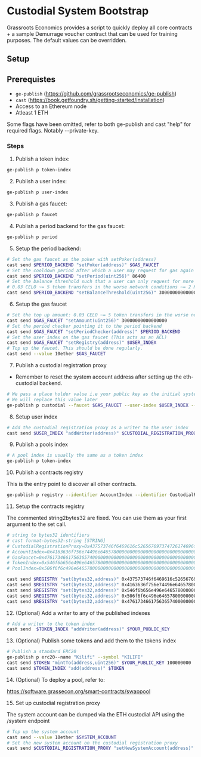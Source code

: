 
# Custodial System Bootstrap

Grassroots Economics provides a script to quickly deploy all core contracts + a sample Demurrage voucher contract that can be used for training purposes. The default values can be overridden.

## Setup

## Prerequistes

* `ge-publish` (https://github.com/grassrootseconomics/ge-publish)
* `cast` (https://book.getfoundry.sh/getting-started/installation)
* Access to an Ethereum node
* Atleast 1 ETH

<Callout type="info" emoji="ℹ️">
  Some flags have been omitted, refer to both ge-publish and cast "help" for required flags. Notably --private-key.
</Callout>

### Steps

1. Publish a token index:

```bash
ge-publish p token-index
```


2. Publish a user index:

```bash
ge-publish p user-index
```

3. Publish a gas faucet:

```bash
ge-publish p faucet
```

4. Publish a period backend for the gas faucet:

```bash
ge-publish p period
```

5. Setup the period backend:

```bash
# Set the gas faucet as the poker with setPoker(address)
cast send $PERIOD_BACKEND "setPoker(address)" $GAS_FAUCET
# Set the cooldown period after which a user may request for gas again with setPeriod(uint256) [86400=24hrs]
cast send $PERIOD_BACKEND "setPeriod(uint256)" 86400
# Set the balance threshold such that a user can only request for more gas if their balance is less than the threshold at that time
# 0.03 CELO ~= 5 token transfers in the worse network conditions ~= 2 KES [30000000000000000]
cast send $PERIOD_BACKEND "setBalanceThreshold(uint256)" 30000000000000000
```

6. Setup the gas faucet

```bash
# Set the top up amount: 0.03 CELO ~= 5 token transfers in the worse network conditions ~= 2 KES [30000000000000000]
cast send $GAS_FAUCET "setAmount(uint256)" 30000000000000000
# Set the period checker pointing it to the period backend
cast send $GAS_FAUCET "setPeriodChecker(address)" $PERIOD_BACKEND
# Set the user index on the gas faucet (This acts as an ACL)
cast send $GAS_FAUCET "setRegistry(address)" $USER_INDEX
# Top up the faucet. This should be done regularly.
cast send --value 10ether $GAS_FAUCET
```

7. Publish a custodial registration proxy

* Remember to reset the system account address after setting up the eth-custodial backend.

```bash
# We pass a place holder value i.e your public key as the initial system account address
# We will replace this value later
ge-publish p custodial --faucet $GAS_FAUCET --user-index $USER_INDEX --system-account-address $YOUR_PUBLIC_KEY
```

8. Setup user index

```bash
# Add the custodial registration proxy as a writer to the user index
cast send $USER_INDEX "addWriter(address)" $CUSTODIAL_REGISTRATION_PROXY
```

9. Publish a  pools index

```bash
# A pool index is usually the same as a token index
ge-publish p token-index
```

10. Publish a contracts registry

This is the entry point to discover all other contracts.

```bash
ge-publish p registry --identifier AccountIndex --identifier CustodialRegistrationProxy --identifier GasFaucet --identifier TokenIndex --identifier PoolIndex
```

11. Setup the contracts registry

<Callout type="info" emoji="ℹ️">
  The commented string2bytes32 are fixed. You can use them as your first argument to the set call.
</Callout>

```bash
# string to bytes32 identifiers
# cast format-bytes32-string [STRING]
# CustodialRegistrationProxy=0x437573746f6469616c526567697374726174696f6e50726f7879000000000000
# AccountIndex=0x4163636f756e74496e6465780000000000000000000000000000000000000000
# GasFaucet=0x4761734661756365740000000000000000000000000000000000000000000000
# TokenIndex=0x546f6b656e496e64657800000000000000000000000000000000000000000000
# PoolIndex=0x506f6f6c496e6465780000000000000000000000000000000000000000000000

cast send $REGISTRY "set(bytes32,address)" 0x437573746f6469616c526567697374726174696f6e50726f7879000000000000 $CUSTODIAL_REGISTRATION_PROXY
cast send $REGISTRY "set(bytes32,address)" 0x4163636f756e74496e6465780000000000000000000000000000000000000000 $USER_INDEX
cast send $REGISTRY "set(bytes32,address)" 0x546f6b656e496e64657800000000000000000000000000000000000000000000 $TOKEN_INDEX
cast send $REGISTRY "set(bytes32,address)" 0x506f6f6c496e6465780000000000000000000000000000000000000000000000 $POOL_INDEX
cast send $REGISTRY "set(bytes32,address)" 0x4761734661756365740000000000000000000000000000000000000000000000 $GAS_FAUCET
```

12. (Optional) Add a writer to any of the published indexes

```bash
# Add a writer to the token index
cast send  $TOKEN_INDEX "addWriter(address)" $YOUR_PUBLIC_KEY
```


13. (Optional) Publish some tokens and add them to the tokens index

```bash
# Publish a standard ERC20
ge-publish p erc20--name "Kilifi" --symbol "KILIFI"
cast send $TOKEN "mintTo(address,uint256)" $YOUR_PUBLIC_KEY 100000000
cast send $TOKEN_INDEX "add(address)" $TOKEN
```

14. (Optional) To deploy a pool, refer to:

 https://software.grassecon.org/smart-contracts/swappool

15. Set up custodial registration proxy

<Callout type="info" emoji="ℹ️">
  The system account can be dumped via the ETH custodial API using the /system endpoint
</Callout>

```bash
# Top up the system account
cast send --value 10ether $SYSTEM_ACCOUNT
# Set the new system account on the custodial registration proxy
cast send $CUSTODIAL_REGISTRATION_PROXY "setNewSystemAccount(address)" $SYSTEM_ACCOUNT
```

